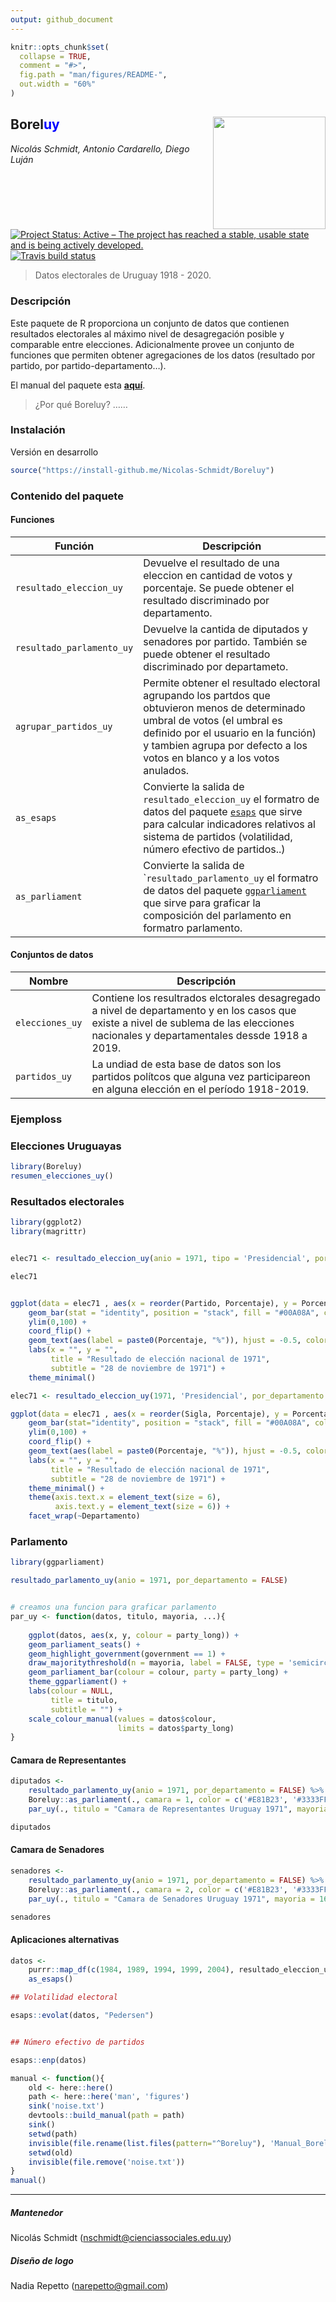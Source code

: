 ```yaml
---
output: github_document
---
```


<!-- README.md is generated from README.Rmd. Please edit that file -->

```r
knitr::opts_chunk$set(
  collapse = TRUE,
  comment = "#>",
  fig.path = "man/figures/README-",
  out.width = "60%"
)
```

## Borel<span style="color:blue">__uy__</span>  <img src='man/figures/logo_justino.png' align="right" height="180" />

*Nicolás Schmidt, Antonio Cardarello, Diego Luján*

<!-- badges: start -->

[![Project Status: Active – The project has reached a stable, usable
state and is being actively
developed.](https://www.repostatus.org/badges/latest/active.svg)](https://www.repostatus.org/#active)
[![Travis build status](https://travis-ci.com/Nicolas-Schmidt/Boreluy.svg?branch=master)](https://travis-ci.com/Nicolas-Schmidt/Boreluy)
<!-- badges: end --> 

> Datos electorales de Uruguay 1918 - 2020. 

### Descripción 

Este paquete de R proporciona un conjunto de datos que contienen resultados electorales al máximo nivel de desagregación posible y comparable entre elecciones. Adicionalmente provee un conjunto de funciones que permiten obtener agregaciones de los datos (resultado por partido, por partido-departamento...).

El manual del paquete esta [__aquí__](https://github.com/Nicolas-Schmidt/Boreluy/blob/master/man/figures/Manual_Boreluy.pdf).

> ¿Por qué Boreluy?
......




### Instalación

Versión en desarrollo

``` r
source("https://install-github.me/Nicolas-Schmidt/Boreluy")
```

### Contenido del paquete

#### Funciones

| Función |Descripción |
| ----------------- | -------------------------------------------------------------- | 
|`resultado_eleccion_uy`|Devuelve el resultado de una eleccion en cantidad de votos y porcentaje. Se puede obtener el resultado discriminado por departamento.|
|`resultado_parlamento_uy`| Devuelve la cantida de diputados y senadores por partido. También se puede obtener el resultado discriminado por departameto.|
|`agrupar_partidos_uy`|Permite obtener el resultado electoral agrupando los partdos que obtuvieron menos de determinado umbral de votos (el umbral es definido por el usuario en la función) y tambien agrupa por defecto a los votos en blanco y a los votos anulados.|
|`as_esaps`|Convierte la salida de `resultado_eleccion_uy` el formatro de datos del paquete [`esaps`](https://nicolas-schmidt.github.io/esaps/index.html) que sirve para calcular indicadores relativos al sistema de partidos (volatilidad, número efectivo de partidos..)|
|`as_parliament`|Convierte la salida de ``resultado_parlamento_uy` el formatro de datos del paquete [`ggparliament`](https://github.com/RobWHickman/ggparliamentv) que sirve para graficar la composición del parlamento en formatro parlamento.|

#### Conjuntos de datos

| Nombre|Descripción |
| ----------------- | -------------------------------------------------------------- | 
|`elecciones_uy`|Contiene los resultrados elctorales desagregado a nivel de departamento y en los casos que existe a nivel de sublema de las elecciones nacionales y departamentales dessde 1918 a 2019.|
|`partidos_uy`|La undiad de esta base de datos son los partidos polítcos que alguna vez participareon en alguna elección en el período 1918-2019.|

### Ejemploss


### Elecciones Uruguayas
```r
library(Boreluy)
resumen_elecciones_uy()
```
### Resultados electorales

```r

library(ggplot2)
library(magrittr)


elec71 <- resultado_eleccion_uy(anio = 1971, tipo = 'Presidencial', por_departamento = FALSE)

elec71


ggplot(data = elec71 , aes(x = reorder(Partido, Porcentaje), y = Porcentaje)) +
    geom_bar(stat = "identity", position = "stack", fill = "#00A08A", color = "black") +
    ylim(0,100) +
    coord_flip() +
    geom_text(aes(label = paste0(Porcentaje, "%")), hjust = -0.5, color = "gray9", size = 3) +
    labs(x = "", y = "",
         title = "Resultado de elección nacional de 1971",
         subtitle = "28 de noviembre de 1971") +
    theme_minimal()
```


```r
elec71 <- resultado_eleccion_uy(1971, 'Presidencial', por_departamento = TRUE) 

ggplot(data = elec71 , aes(x = reorder(Sigla, Porcentaje), y = Porcentaje)) +
    geom_bar(stat="identity", position = "stack", fill = "#00A08A", color = "black") +
    ylim(0,100) +
    coord_flip() +
    geom_text(aes(label = paste0(Porcentaje, "%")), hjust = -0.5, color = "gray9", size = 2) +
    labs(x = "", y = "",
         title = "Resultado de elección nacional de 1971",
         subtitle = "28 de noviembre de 1971") +
    theme_minimal() + 
    theme(axis.text.x = element_text(size = 6),
          axis.text.y = element_text(size = 6)) +
    facet_wrap(~Departamento)

```

### Parlamento

```r
library(ggparliament)

resultado_parlamento_uy(anio = 1971, por_departamento = FALSE)


# creamos una funcion para graficar parlamento
par_uy <- function(datos, titulo, mayoria, ...){
    
    ggplot(datos, aes(x, y, colour = party_long)) +
    geom_parliament_seats() + 
    geom_highlight_government(government == 1) +
    draw_majoritythreshold(n = mayoria, label = FALSE, type = 'semicircle') +
    geom_parliament_bar(colour = colour, party = party_long) + 
    theme_ggparliament() +
    labs(colour = NULL, 
         title = titulo,
         subtitle = "") +
    scale_colour_manual(values = datos$colour,
                        limits = datos$party_long)
}

```

#### Camara de Representantes

```r
diputados <- 
    resultado_parlamento_uy(anio = 1971, por_departamento = FALSE) %>% 
    Boreluy::as_parliament(., camara = 1, color = c('#E81B23', '#3333FF', '#B4B4B4')) %>% 
    par_uy(., titulo = "Camara de Representantes Uruguay 1971", mayoria = 51)

diputados
```

#### Camara de Senadores

```r
senadores <- 
    resultado_parlamento_uy(anio = 1971, por_departamento = FALSE) %>% 
    Boreluy::as_parliament(., camara = 2, color = c('#E81B23', '#3333FF', '#B4B4B4')) %>% 
    par_uy(., titulo = "Camara de Senadores Uruguay 1971", mayoria = 16)

senadores

```

#### Aplicaciones alternativas

```r
datos <- 
    purrr::map_df(c(1984, 1989, 1994, 1999, 2004), resultado_eleccion_uy, 'Presidencial') %>% 
    as_esaps()

## Volatilidad electoral

esaps::evolat(datos, "Pedersen")


## Número efectivo de partidos

esaps::enp(datos)

```




```r
manual <- function(){
    old <- here::here()
    path <- here::here('man', 'figures')
    sink('noise.txt')
    devtools::build_manual(path = path)
    sink()
    setwd(path)
    invisible(file.rename(list.files(pattern="^Boreluy"), 'Manual_Boreluy.pdf'))
    setwd(old)
    invisible(file.remove('noise.txt'))
}
manual()
```


------------------
##### Mantenedor
Nicolás Schmidt (<nschmidt@cienciassociales.edu.uy>)

##### Diseño de logo 
Nadia Repetto (<narepetto@gmail.com>)



